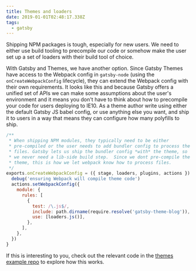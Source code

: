 ```yaml
---
title: Themes and loaders
date: 2019-01-01T02:48:17.338Z
tags:
  - gatsby
---
```

Shipping NPM packages is tough, especially for new users. We need to either use build tooling to precompile our code or somehow make the user set up a set of loaders with their build tool of choice.

With Gatsby and Themes, we have another option. Since Gatsby Themes have access to the Webpack config in `gatsby-node` (using the `onCreateWebpackConfig` lifecycle), they can extend the Webpack config with their own requirements. It looks like this and because Gatsby offers a unified set of APIs we can make some assumptions about the user's environment and it means you don't have to think about how to precompile your code for users deploying to IE10. As a theme author write using either the default Gatsby JS babel config, or use anything else you want, and ship it to users in a way that means they can configure how many polyfills to ship.

```js
/**
 * When shipping NPM modules, they typically need to be either
 * pre-compiled or the user needs to add bundler config to process the
 * files. Gatsby lets us ship the bundler config *with* the theme, so
 * we never need a lib-side build step.  Since we dont pre-compile the
 * theme, this is how we let webpack know how to process files.
 */
exports.onCreateWebpackConfig = ({ stage, loaders, plugins, actions }) => {
  debug('ensuring Webpack will compile theme code')
  actions.setWebpackConfig({
    module: {
      rules: [
        {
          test: /\.js$/,
          include: path.dirname(require.resolve('gatsby-theme-blog')),
          use: [loaders.js()],
        },
      ],
    },
  })
}
```

If this is interesting to you, check out the relevant code in the [themes example repo](https://github.com/ChristopherBiscardi/gatsby-theme-examples/blob/281fd63802802aef3a57bc796e91c80c6ded49e3/themes/gatsby-theme-blog/gatsby-node.js#L79-L107) to explore how this works.

